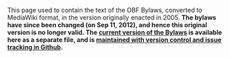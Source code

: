 This page used to contain the text of the OBF Bylaws, converted to MediaWiki format, in the version originally enacted in 2005. '''The bylaws have since been changed (on Sep 11, 2012), and hence this original version is no longer valid. The [[:File:OBF-Bylaws.pdf|current version of the Bylaws]] is available here as a separate file, and is [https://github.com/OBF/obf-docs maintained with version control and issue tracking in Github].'''